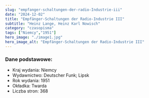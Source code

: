 ```yaml
---
slug: "empfanger-schaltungen-der-radio-Industrie-iii"
date: "2024-12-02"
title: "Empfänger-Schaltungen der Radio-Industrie III"
subtitle: "Heinz Lange, Heinz Karl Nowisch"
category: "czasopisma"
tags: ["Niemcy","1951"]
hero_image: "./image1.jpg"
hero_image_alt: "Empfänger-Schaltungen der Radio-Industrie III"
---
```


### Dane podstawowe:

- Kraj wydania: Niemcy
- Wydawnictwo: Deutscher Funk; Lipsk
- Rok wydania: 1951
- Okładka: Twarda
- Liczba stron: 368
